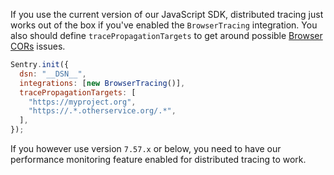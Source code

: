 If you use the current version of our JavaScript SDK, distributed tracing just works out of the box if you've enabled the `BrowserTracing` integration. You also should define `tracePropagationTargets` to get around possible [Browser CORs](https://developer.mozilla.org/en-US/docs/Web/HTTP/CORS) issues.

```js
Sentry.init({
  dsn: "__DSN__",
  integrations: [new BrowserTracing()],
  tracePropagationTargets: [
    "https://myproject.org",
    "https://.*.otherservice.org/.*",
  ],
});
```

If you however use version `7.57.x` or below, you need to have our <PlatformLink to="/performance/">performance monitoring feature enabled</PlatformLink> for distributed tracing to work.
